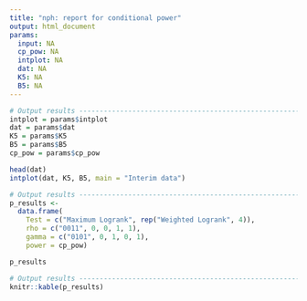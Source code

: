 ```yaml
---
title: "nph: report for conditional power"
output: html_document
params:
  input: NA
  cp_pow: NA
  intplot: NA
  dat: NA
  K5: NA
  B5: NA
---
```


```r
# Output results --------------------------------------------------------
intplot = params$intplot
dat = params$dat
K5 = params$K5
B5 = params$B5
cp_pow = params$cp_pow
```

```r
head(dat)
intplot(dat, K5, B5, main = "Interim data")

# Output results --------------------------------------------------------
p_results <- 
  data.frame(
    Test = c("Maximum Logrank", rep("Weighted Logrank", 4)),
    rho = c("0011", 0, 0, 1, 1),
    gamma = c("0101", 0, 1, 0, 1),
    power = cp_pow) 

p_results
```

```r
# Output results --------------------------------------------------------
knitr::kable(p_results)
```



